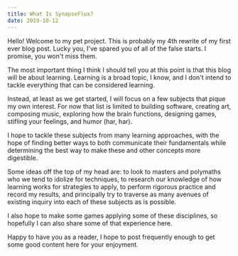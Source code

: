 ```yaml
---
title: What Is SynapseFlux?
date: 2019-10-12
---
```


Hello! Welcome to my pet project. This is probably my 4th rewrite of my first ever blog post. Lucky you, I've spared
you of all of the false starts. I promise, you won't miss them. 

The most important thing I think I should tell you at this point is that this blog will be about learning. Learning is
a broad topic, I know, and I don't intend to tackle everything that can be considered learning. 

Instead, at least as we get started, I will focus on a few subjects that pique my own interest. For now that list is 
limited to building software, creating art, composing music, exploring how the brain functions, designing games, 
stifling your feelings, and humor (har, har).

I hope to tackle these subjects from many learning approaches, with the hope of finding better ways to both 
communicate their fundamentals while determining the best way to make these and other concepts more digestible. 

Some ideas off the top of my head are: to look to masters and polymaths who we tend to idolize for techniques, 
to research our knowledge of how learning works for strategies to apply, to perform rigorous practice and record my results,
and principally try to traverse as many avenues of existing inquiry into each of these subjects as is possible. 

I also hope to make some games applying some of these disciplines, so hopefully I can also share some of that experience
here. 

Happy to have you as a reader, I hope to post frequently enough to get some good content here for your enjoyment. 